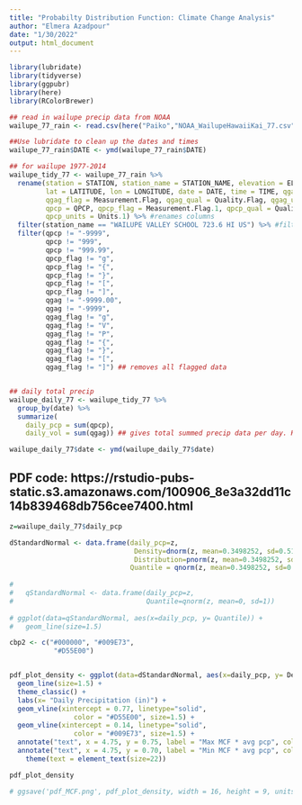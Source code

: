 ```yaml
---
title: "Probabilty Distribution Function: Climate Change Analysis"
author: "Elmera Azadpour"
date: "1/30/2022"
output: html_document
---
```


```r
library(lubridate)
library(tidyverse)
library(ggpubr)
library(here)
library(RColorBrewer)
```

```r
## read in wailupe precip data from NOAA
wailupe_77_rain <- read.csv(here("Paiko","NOAA_WailupeHawaiiKai_77.csv"))

##Use lubridate to clean up the dates and times
wailupe_77_rain$DATE <- ymd(wailupe_77_rain$DATE)

```

```r
## for wailupe 1977-2014
wailupe_tidy_77 <- wailupe_77_rain %>% 
  rename(station = STATION, station_name = STATION_NAME, elevation = ELEVATION, 
         lat = LATITUDE, lon = LONGITUDE, date = DATE, time = TIME, qgag = QGAG, 
         qgag_flag = Measurement.Flag, qgag_qual = Quality.Flag, qgag_units = Units, 
         qpcp = QPCP, qpcp_flag = Measurement.Flag.1, qpcp_qual = Quality.Flag.1, 
         qpcp_units = Units.1) %>% #renames columns
  filter(station_name == "WAILUPE VALLEY SCHOOL 723.6 HI US") %>% #filter to Wailupe gauge only
  filter(qpcp != "-9999",
         qpcp != "999",
         qpcp != "999.99",
         qpcp_flag != "g",
         qpcp_flag != "{",
         qpcp_flag != "}",
         qpcp_flag != "[",
         qpcp_flag != "]",
         qgag != "-9999.00",
         qgag != "-9999",
         qgag_flag != "g",
         qgag_flag != "V",
         qgag_flag != "P",
         qgag_flag != "{",
         qgag_flag != "}",
         qgag_flag != "[",
         qgag_flag != "]") ## removes all flagged data


## daily total precip
wailupe_daily_77 <- wailupe_tidy_77 %>%  
  group_by(date) %>%
  summarize(
    daily_pcp = sum(qpcp),
    daily_vol = sum(qgag)) ## gives total summed precip data per day. HT is given in inches.

wailupe_daily_77$date <- ymd(wailupe_daily_77$date)
```


## PDF code: https://rstudio-pubs-static.s3.amazonaws.com/100906_8e3a32dd11c14b839468db756cee7400.html
```r

z=wailupe_daily_77$daily_pcp

dStandardNormal <- data.frame(daily_pcp=z,
                               Density=dnorm(z, mean=0.3498252, sd=0.5167536),
                               Distribution=pnorm(z, mean=0.3498252, sd=0.5167536),
                              Quantile = qnorm(z, mean=0.3498252, sd=0.5167536))  
  
# 
#   qStandardNormal <- data.frame(daily_pcp=z,
#                                 Quantile=qnorm(z, mean=0, sd=1))
  
# ggplot(data=qStandardNormal, aes(x=daily_pcp, y= Quantile)) +
#   geom_line(size=1.5)

cbp2 <- c("#000000", "#009E73",
           "#D55E00")


pdf_plot_density <- ggplot(data=dStandardNormal, aes(x=daily_pcp, y= Density)) +
  geom_line(size=1.5) +
  theme_classic() +
  labs(x= "Daily Precipitation (in)") +
  geom_vline(xintercept = 0.77, linetype="solid", 
                color = "#D55E00", size=1.5) +
  geom_vline(xintercept = 0.14, linetype="solid", 
                color = "#009E73", size=1.5) +
  annotate("text", x = 4.75, y = 0.75, label = "Max MCF * avg pcp", color = "#D55E00", size =5) +
  annotate("text", x = 4.75, y = 0.70, label = "Min MCF * avg pcp", color = "#009E73",size =5) +
    theme(text = element_text(size=22)) 

pdf_plot_density

# ggsave('pdf_MCF.png', pdf_plot_density, width = 16, height = 9, units = "in")

```

